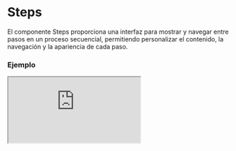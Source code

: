 
# Steps

El componente Steps proporciona una interfaz para mostrar y navegar entre pasos en un proceso secuencial, permitiendo personalizar el contenido, la navegación y la apariencia de cada paso.

### Ejemplo

<Iframe src="https://fenextjs-component-storybook.vercel.app/iframe.html?args=&id=component-steps--index&viewMode=story" />

### Importacion

Para importar el componente Steps, se puede hacer desde fenextjs

```tsx copy
import { Steps } from "fenextjs";
```

### Parametros

| Parametro | Tipo | Requerido | Default | Descripcion |
| --------- | ---- | --------- | ------- | ----------- |
| items | \{ label: ReactNode; icon?: ReactNode; content: ReactNode; status?: 'none' \| 'ok' \| 'error'; \}[] | sí | [] | Los elementos que representan cada paso, incluyendo el contenido, etiqueta, ícono y estado del paso. |
| defaultStep | number | no | 0 | El paso mostrado inicialmente. |
| step | number | no | undefined | Define manualmente el paso mostrado. |
| useArrowKey | boolean | no | true | Indica si se pueden usar las teclas de flecha para navegar entre los pasos. |
| useStep | boolean | no | false | Determina si el componente debe controlar internamente el estado del paso actual. |
| btnPrev | ReactNode | no | "Previous" | Contenido del botón de retroceso. |
| btnNext | ReactNode | no | "Next" | Contenido del botón de avance. |
| disabledBtnPrev | boolean | no | false | Deshabilita el botón de retroceso. |
| disabledBtnNext | boolean | no | false | Deshabilita el botón de avance. |
| onPrev | (step: number) =\> Promise\<void\> \| void | no | undefined | Función que se ejecuta al hacer clic en el botón de retroceso. |
| onNext | (step: number) =\> Promise\<void\> \| void | no | undefined | Función que se ejecuta al hacer clic en el botón de avance. |
| onSetStep | (step: number) =\> void | no | undefined | Función que se ejecuta al establecer un nuevo paso. |
| stepPos | 'top' \| 'left' \| 'right' | no | 'left' | Posición de la lista de pasos. |
| showCurrentStepNStep | boolean | no | false | Muestra el paso actual junto al total de pasos. |
| useDogs | boolean | no | false | Indica si se debe utilizar un comportamiento especial (documentación adicional requerida). |
| className | string | no | "" | Clase CSS para el contenedor del componente. |
| classNameContentSteps | string | no | "" | Clase CSS para el contenedor de los pasos. |
| classNameListSteps | string | no | "" | Clase CSS para la lista de pasos. |
| classNameContentItems | string | no | "" | Clase CSS para los elementos de contenido. |
| classNameStep | string | no | "" | Clase CSS para cada paso. |
| classNameStepActive | string | no | "" | Clase CSS para el paso activo. |
| classNameItem | string | no | "" | Clase CSS para cada ítem. |
| classNameItemActive | string | no | "" | Clase CSS para el ítem activo. |
| classNameStepCircle | string | no | "" | Clase CSS para el círculo del paso. |
| classNameStepLabel | string | no | "" | Clase CSS para la etiqueta del paso. |
| classNameContentBtn | string | no | "" | Clase CSS para el contenedor de los botones de navegación. |
| classNameBtn | string | no | "" | Clase CSS para los botones de navegación. |
| classNameBtnNext | string | no | "" | Clase CSS para el botón de avance. |
| classNameBtnPrev | string | no | "" | Clase CSS para el botón de retroceso. |
| forceShowBtnPrev | boolean | no | false | Fuerza la visibilidad del botón de retroceso. |
| forceShowBtnNext | boolean | no | false | Fuerza la visibilidad del botón de avance. |

### Storybook

Para ver el storybook del componente lo puede hacer con este [link](https://fenextjs-component-storybook.vercel.app/?path=/story/component-steps--index)

### Usos

- Ejemplo básico

```tsx copy
<Steps items={[{ label: "Paso 1", content: <div>Contenido del Paso 1</div> }]} />
```

- Ejemplo con pasos personalizados

```tsx copy
<Steps items={[{ label: "Inicio", content: <div>Contenido Inicio</div> }, { label: "Fin", content: <div>Contenido Fin</div> }]} stepPos="top" />
```

- Con botones deshabilitados

```tsx copy
<Steps disabledBtnPrev={true} disabledBtnNext={true} />
```

